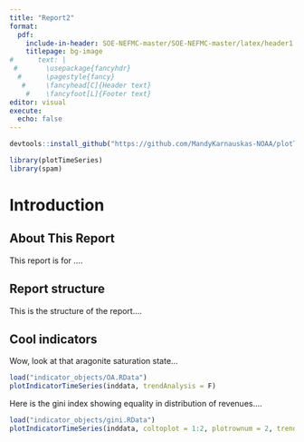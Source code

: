```yaml
---
title: "Report2"
format: 
  pdf:
    include-in-header: SOE-NEFMC-master/SOE-NEFMC-master/latex/header1.tex
    titlepage: bg-image
#      text: |
 #       \usepackage{fancyhdr}
  #      \pagestyle{fancy}
   #     \fancyhead[C]{Header text}
    #    \fancyfoot[L]{Footer text}
editor: visual
execute:
  echo: false
---
```


```r
devtools::install_github("https://github.com/MandyKarnauskas-NOAA/plotTimeSeries.git")

library(plotTimeSeries)
library(spam)
```

# Introduction

## About This Report

This report is for ....

## Report structure

This is the structure of the report....

## Cool indicators

Wow, look at that aragonite saturation state...

```r
load("indicator_objects/OA.RData")
plotIndicatorTimeSeries(inddata, trendAnalysis = F)
```

Here is the gini index showing equality in distribution of revenues....

```r
load("indicator_objects/gini.RData")
plotIndicatorTimeSeries(inddata, coltoplot = 1:2, plotrownum = 2, trendAnalysis = F, sublabel = T)
```

